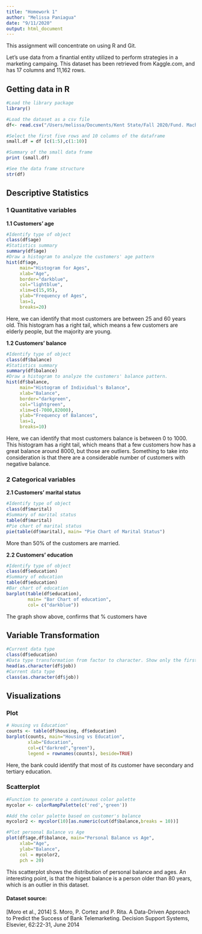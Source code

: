 ```yaml
---
title: "Homework 1"
author: "Melissa Paniagua"
date: "9/11/2020"
output: html_document
---
```


This assignment will concentrate on using R and Git.

Let's use data from a finantial entity utilized to perform strategies in a marketing campaing. This dataset has been retrieved from Kaggle.com, and has 17 columns and 11,162 rows.

## Getting data in R

```r

#Load the library package
library()

#Load the dataset as a csv file
df<- read.csv("/Users/melissa/Documents/Kent State/Fall 2020/Fund. Machine Learning/datasets-4471-6849-bank.csv")

#Select the first five rows and 10 columns of the dataframe
small.df = df [c(1:5),c(1:10)]

#Summary of the small data frame
print (small.df)

#See the data frame structure
str(df)
```


## Descriptive Statistics

### 1 Quantitative variables ###

**1.1 Customers' age**

```r
#Identify type of object
class(df$age)
#Statistics summary
summary(df$age)
#Draw a histogram to analyze the customers' age pattern
hist(df$age, 
     main="Histogram for Ages", 
     xlab="Age", 
     border="darkblue", 
     col="lightblue",
     xlim=c(15,95),
     ylab="Frequency of Ages",
     las=1, 
     breaks=20)
```

Here, we can identify that most customers are between 25 and 60 years old. This histogram has a right tail, which means a few customers are elderly people, but the majority are young.

**1.2 Customers' balance**

```r
#Identify type of object
class(df$balance)
#Statistics summary
summary(df$balance)
#Draw a histogram to analyze the customers' balance pattern.
hist(df$balance, 
     main="Histogram of Individual's Balance", 
     xlab="Balance", 
     border="darkgreen", 
     col="lightgreen",
     xlim=c(-7000,82000),
     ylab="Frequency of Balances",
     las=1, 
     breaks=10)
```

Here, we can identify that most customers balance is between 0 to 1000. This histogram has a right tail, which means that a few customers how has a great balance around 8000, but those are outliers. Something to take into consideration is that there are a considerable number of customers with negative balance.

### 2 Categorical variables

**2.1 Customers' marital status**
```r
#Identify type of object
class(df$marital)
#Summary of marital status
table(df$marital)
#Pie chart of marital status
pie(table(df$marital), main= "Pie Chart of Marital Status")

```

More than 50% of the customers are married.

**2.2 Customers' education**
```r
#Identify type of object
class(df$education)
#Summary of education
table(df$education)
#Bar chart of education
barplot(table(df$education),
        main= "Bar Chart of education",
        col= c("darkblue"))
```

The graph show above, confirms that % customers have 

## Variable Transformation
```r
#Current data type
class(df$education)
#Data type transformation from factor to character. Show only the first 6 rows.
head(as.character(df$job))
#Current data type
class(as.character(df$job))
```


## Visualizations

### Plot
```r
# Housing vs Education"
counts <- table(df$housing, df$education)
barplot(counts, main="Housing vs Education",
        xlab="Education", 
        col=c("darkred","green"),
        legend = rownames(counts), beside=TRUE)
```

Here, the bank could identify that most of its customer have secondary and tertiary education.

### Scatterplot
```r
#Function to generate a continuous color palette
mycolor <- colorRampPalette(c('red','green'))

#Add the color palette based on customer's balance
mycolor2 <- mycolor(10)[as.numeric(cut(df$balance,breaks = 10))]

#Plot personal Balance vs Age
plot(df$age,df$balance, main="Personal Balance vs Age", 
     xlab="Age", 
     ylab="Balance", 
     col = mycolor2,
     pch = 20)
```

This scatterplot shows the distribution of personal balance and ages. An interesting point, is that the higest balance is a person older than 80 years, which is an outlier in this dataset.



#### Dataset source:
[Moro et al., 2014] S. Moro, P. Cortez and P. Rita. A Data-Driven Approach to Predict the Success of Bank Telemarketing. Decision Support Systems, Elsevier, 62:22-31, June 2014

